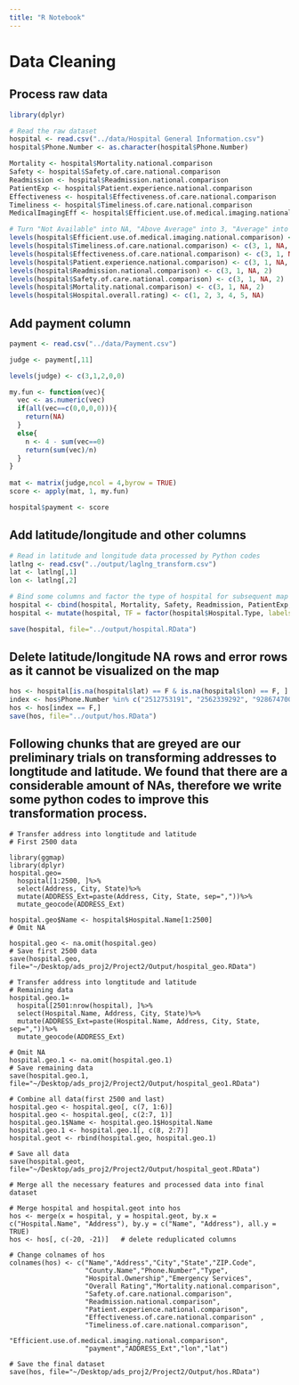 ---
title: "R Notebook"
---
# Data Cleaning
## Process raw data
```{r}
library(dplyr)

# Read the raw dataset
hospital <- read.csv("../data/Hospital General Information.csv")
hospital$Phone.Number <- as.character(hospital$Phone.Number)

Mortality <- hospital$Mortality.national.comparison
Safety <- hospital$Safety.of.care.national.comparison
Readmission <- hospital$Readmission.national.comparison
PatientExp <- hospital$Patient.experience.national.comparison
Effectiveness <- hospital$Effectiveness.of.care.national.comparison
Timeliness <- hospital$Timeliness.of.care.national.comparison
MedicalImagingEff <- hospital$Efficient.use.of.medical.imaging.national.comparison

# Turn "Not Available" into NA, "Above Average" into 3, "Average" into 2 and "Below Average" into 1.
levels(hospital$Efficient.use.of.medical.imaging.national.comparison) <- c(3, 1, NA, 2)
levels(hospital$Timeliness.of.care.national.comparison) <- c(3, 1, NA, 2)
levels(hospital$Effectiveness.of.care.national.comparison) <- c(3, 1, NA, 2)
levels(hospital$Patient.experience.national.comparison) <- c(3, 1, NA, 2)
levels(hospital$Readmission.national.comparison) <- c(3, 1, NA, 2)
levels(hospital$Safety.of.care.national.comparison) <- c(3, 1, NA, 2)
levels(hospital$Mortality.national.comparison) <- c(3, 1, NA, 2)
levels(hospital$Hospital.overall.rating) <- c(1, 2, 3, 4, 5, NA)
```

## Add payment column
```{r}
payment <- read.csv("../data/Payment.csv")

judge <- payment[,11]

levels(judge) <- c(3,1,2,0,0)

my.fun <- function(vec){
  vec <- as.numeric(vec)
  if(all(vec==c(0,0,0,0))){
    return(NA)
  }
  else{
    n <- 4 - sum(vec==0)
    return(sum(vec)/n)
  }
}
  
mat <- matrix(judge,ncol = 4,byrow = TRUE)
score <- apply(mat, 1, my.fun)

hospital$payment <- score
```

## Add latitude/longitude and other columns
```{r}
# Read in latitude and longitude data processed by Python codes
latlng <- read.csv("../output/laglng_transform.csv")
lat <- latlng[,1]
lon <- latlng[,2]

# Bind some columns and factor the type of hospital for subsequent map marker use
hospital <- cbind(hospital, Mortality, Safety, Readmission, PatientExp, Effectiveness, Timeliness, MedicalImagingEff, lat, lon)
hospital <- mutate(hospital, TF = factor(hospital$Hospital.Type, labels = c("emergency","children","critical")))

save(hospital, file="../output/hospital.RData")
```

## Delete latitude/longitude NA rows and error rows as it cannot be visualized on the map
```{r}
hos <- hospital[is.na(hospital$lat) == F & is.na(hospital$lon) == F, ]
index <- hos$Phone.Number %in% c("2512753191", "2562339292", "9286747001", "5012022000", "6619495000", "3232262800", "5302796111", "9708249411", "8602245011", "8138987451", "3527518000", "4046864411", "4784723100", "2294247100", "3095434431", "2198665141", "5153862114", "6414374111", "7855622311", "7857382266", "6208854264", "6066389451", "2257639900", "3186496111", "2076955200", "9784662000", "5086930410", "9068848000", "5177884800", "2318323271", "3207488200", "5072388101", "6513455955", "5078312400", "3205891313", "6017863401", "5737296626", "6603354700", "4179347000", "6362398000", "4066382626", "4063533100", "4027293351", "4022452428", "4028874151", "3084232204", "4028522231", "4027593167", "4025824245", "3089282151", "4023585700", "3088362228", "4027483393", "4025723000", "3083245651", "4022283344", "4029932283", "4023853083", "4023762525", "4027465600", "4028793281", "4022692011", "3087842261", "8563631000", "5758942111", "5757697155", "6077636000", "3154931000", "5859612000", "7163264921", "6077768500", "8287654201", "8288835302", "8287654201", "7012658461", "9375213900", "7404255101", "4052826700", "5802235400", "9187862243", "9182278601", "5806541050", "4056286000", "5418817000", "7157488100", "3044698600", "4343928811", "4344473151", "8028852151", "4353872411", "2543863151", "936933841", "8648784791", "8643012000", " 8148378585","2186857300","7877829999")
hos <- hos[index == F,]
save(hos, file="../output/hos.RData")
```

## Following chunks that are greyed are our preliminary trials on transforming addresses to longtitude and latitude. We found that there are a considerable amount of NAs, therefore we write some python codes to improve this transformation process.
```{geo_codes, message=F}
# Transfer address into longtitude and latitude
# First 2500 data

library(ggmap)
library(dplyr)
hospital.geo=
  hospital[1:2500, ]%>%
  select(Address, City, State)%>%
  mutate(ADDRESS_Ext=paste(Address, City, State, sep=","))%>%
  mutate_geocode(ADDRESS_Ext)

hospital.geo$Name <- hospital$Hospital.Name[1:2500]
# Omit NA

hospital.geo <- na.omit(hospital.geo)
# Save first 2500 data
save(hospital.geo, file="~/Desktop/ads_proj2/Project2/Output/hospital_geo.RData")
```

```{geo_codes, message=F}
# Transfer address into longtitude and latitude
# Remaining data
hospital.geo.1=
  hospital[2501:nrow(hospital), ]%>%
  select(Hospital.Name, Address, City, State)%>%
  mutate(ADDRESS_Ext=paste(Hospital.Name, Address, City, State, sep=","))%>%
  mutate_geocode(ADDRESS_Ext)

# Omit NA
hospital.geo.1 <- na.omit(hospital.geo.1)
# Save remaining data
save(hospital.geo.1, file="~/Desktop/ads_proj2/Project2/Output/hospital_geo1.RData")
```

```{}
# Combine all data(first 2500 and last)
hospital.geo <- hospital.geo[, c(7, 1:6)]
hospital.geo <- hospital.geo[, c(2:7, 1)]
hospital.geo.1$Name <- hospital.geo.1$Hospital.Name 
hospital.geo.1 <- hospital.geo.1[, c(8, 2:7)]
hospital.geot <- rbind(hospital.geo, hospital.geo.1)

# Save all data
save(hospital.geot, file="~/Desktop/ads_proj2/Project2/Output/hospital_geot.RData")
```

```{}
# Merge all the necessary features and processed data into final dataset

# Merge hospital and hospital.geot into hos
hos <- merge(x = hospital, y = hospital.geot, by.x = c("Hospital.Name", "Address"), by.y = c("Name", "Address"), all.y = TRUE)
hos <- hos[, c(-20, -21)]   # delete reduplicated columns

# Change colnames of hos
colnames(hos) <- c("Name","Address","City","State","ZIP.Code",  
                   "County.Name","Phone.Number","Type",  
                   "Hospital.Ownership","Emergency Services",  
                   "Overall Rating","Mortality.national.comparison",  
                   "Safety.of.care.national.comparison",  
                   "Readmission.national.comparison",  
                   "Patient.experience.national.comparison",  
                   "Effectiveness.of.care.national.comparison" ,  
                   "Timeliness.of.care.national.comparison",  
                   "Efficient.use.of.medical.imaging.national.comparison",  
                   "payment","ADDRESS_Ext","lon","lat")                    

# Save the final dataset
save(hos, file="~/Desktop/ads_proj2/Project2/Output/hos.RData")
```